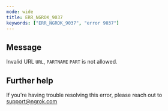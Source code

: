 ```yaml
---
mode: wide
title: ERR_NGROK_9037
keywords: ["ERR_NGROK_9037", "error 9037"]
---
```


## Message

Invalid URL `URL`, `PARTNAME` `PART` is not allowed.

## Further help

If you're having trouble resolving this error, please reach out to [support@ngrok.com](mailto:support@ngrok.com?subject=Help%20with%20ERR_NGROK_9037)
